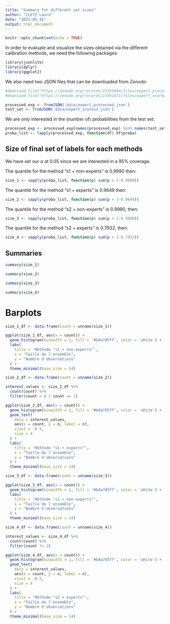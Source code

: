 ```yaml
---
title: "Summary for different set sizes"
author: "CLETZ Laura"
date: "2025-05-16"
output: html_document
---
```


```r
knitr::opts_chunk$set(echo = TRUE)
```

In order to evaluate and visualize the sizes obtained via the different calibration methods, we need the following packages:
```r
library(jsonlite)
library(dplyr)
library(ggplot2)
```

We also need two JSON files that can be downloaded from *Zenodo*:
```r
#download.file("https://zenodo.org/records/15355864/files/expert_processed.json?download=1", destfile = 'data/expert_processed.json')
#download.file("https://zenodo.org/records/15441471/files/expert_score2.json?download=1", destfile = 'data/expert_score2.json')

processed_exp <- fromJSON('data/expert_processed.json')
test_set <- fromJSON('data/expert_scores2.json')
```

We are only interested in the (number of) probabilities from the test set:
```r
processed_exp <- processed_exp[names(processed_exp) %in% names(test_set)]
proba_list <- lapply(processed_exp, function(df) df$proba)
```

## Size of final set of labels for each methods
We have set our $\alpha$ at 0.05 since we are interested in a 95% coverage.

The quantile for the method "s1 + non-experts" is 0.9990 then:
```r
size_1 <- sapply(proba_list, function(p) sum(p > 1-0.9990))
```

The quantile for the method "s1 + experts" is 0.9649 then:
```r
size_2 <- sapply(proba_list, function(p) sum(p > 1-0.9649))
```

The quantile for the method "s2 + non-experts" is 0.9990, then:
```r
size_3 <- sapply(proba_list, function(p) sum(p > 1-0.9990))
```

The quantile for the method "s2 + experts" is 0.7932, then:
```r
size_4 <- sapply(proba_list, function(p) sum(p > 1-0.7932))
```

## Summaries 
```r
summary(size_1)
```

```r
summary(size_2)
```

```r
summary(size_3)
```

```r
summary(size_4)
```

# Barplots 
```r
size_1_df <- data.frame(count = unname(size_1))

ggplot(size_1_df, aes(x = count)) +
  geom_histogram(binwidth = 1, fill = '#b4a7d5ff', color = 'white') +
  labs(
    title = 'Méthode "s1 + non-experts"',
    x = "Taille de l'ensemble",
    y = "Nombre d'observations"
  ) +
  theme_minimal(base_size = 14)
```

```r
size_2_df <- data.frame(count = unname(size_2))

interest_values <- size_2_df %>%
  count(count) %>%
  filter(count > 8 | count == 1)

ggplot(size_2_df, aes(x = count)) +
  geom_histogram(binwidth = 1, fill = '#b4a7d5ff', color = 'white') +
  geom_text(
    data = interest_values,
    aes(x = count, y = n, label = n),
    vjust = -0.5,
    size = 4
  ) +
  labs(
    title = 'Méthode "s1 + experts"',
    x = "Taille de l'ensemble",
    y = "Nombre d'observations"
  ) +
  theme_minimal(base_size = 14)
```

```r
size_3_df <- data.frame(count = unname(size_3))

ggplot(size_3_df, aes(x = count)) +
  geom_histogram(binwidth = 1, fill = '#b4a7d5ff', color = 'white') +
  labs(
    title = 'Méthode "s1 + non-experts"',
    x = "Taille de l'ensemble",
    y = "Nombre d'observations"
  ) +
  theme_minimal(base_size = 14)
```


```r
size_4_df <- data.frame(count = unname(size_4))

interest_values <- size_4_df %>%
  count(count) %>%
  filter(count != 2)

ggplot(size_4_df, aes(x = count)) +
  geom_histogram(binwidth = 1, fill = '#b4a7d5ff', color = 'white') +
  geom_text(
    data = interest_values,
    aes(x = count, y = n, label = n),
    vjust = -0.5,
    size = 4
  ) +
  labs(
    title = 'Méthode "s2 + experts"',
    x = "Taille de l'ensemble",
    y = "Nombre d'observations"
  ) +
  theme_minimal(base_size = 14)
```